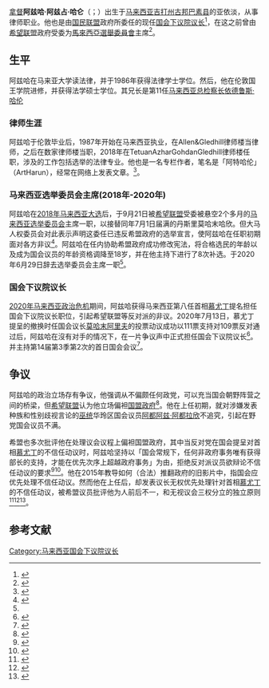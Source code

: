 {{马来语姓名|阿兹哈·哈仑|阿兹占|}}
{{Infobox officeholder
| honorific-prefix = [[马来西亚封衔|尊敬的]][[拿督|拿督]]
| name             = 阿兹哈·阿兹占·哈仑
| native_name      = Azhar Azizan bin Harun
| honorific-suffix = [[马来西亚国会下议院议长|下议院议长]]
| image            = File:Datuk Azhar Azizan @ Harun.jpg
| caption          = 
<!-- -->
| office           = {{flagicon|Malaysia}} 第10任[[马来西亚国会下议院议长|马来西亚国会下议院议长]]
| monarch          = [[苏丹莫哈末五世|端姑莫哈末五世]]<sup>[[陛下|陛下]]</sup><br>[[苏丹阿都拉|端姑阿都拉]]<sup>陛下</sup>
| deputy           = [[莫哈末拉昔|莫哈末拉昔]]<br>[[阿莎丽娜|阿莎丽娜]]<br /> {{small|(2020–2021)}}
| appointer        = 
| nominator        = 
| term_start       = 2020年7月13日
| term_end         = 
| primeminister    = [[慕尤丁|慕尤丁]]<br />{{small|(2020–2021)}}<br />[[依斯迈沙比礼|依斯迈沙比礼]]<br />{{small|(2021)}}
| predecessor      = [[莫哈末阿里夫|莫哈末阿里夫]]
| successor        = 
<!-- -->
| office2          = [[马来西亚选举委员会|马来西亚选举委员会]]主席
| appointed2       = 
| nominator2       =
| primeminister2   = [[马哈迪·莫哈末|马哈迪·莫哈末]]
| term_start2      =  2018年9月21日
| term_end2        = 2020年6月29日
| predecessor2     = {{link-ms|莫哈末哈欣|Mohd Hashim Bin Abdullah}}
| successor2       = 阿都干尼·沙烈（Abdul Ghani Salleh）

|gender           = 男性
|birth_date       = {{bda|1962|10|26}}
|birth_place      = {{MAS}} {{flag|Kedah}}[[古邦巴素县|古邦巴素县]] 亚依淡
|death_date       = 
|death_place      = 
|resting_place    = 
|othername        = 
|nationality      = {{MYS}}
|otherparty       = 
|spouse           = 
|children         = 
|religion         = [[伊斯兰教|伊斯兰教]]
|occupation       = [[政治人物|政治人物]]、[[律师|律师]]
|profession       = [[法律系|法律系]]
|alma_mater       = 吉隆坡学院（King's College） <br>[[馬來亞大學|馬來亞大學]] <small>（法学士）</small><br>[[伦敦国王学院|伦敦国王学院]] <small>（法学硕士）</small>
}}

[[拿督|拿督]]'''阿兹哈·阿兹占·哈仑'''（{{lang-ms|'''Azhar Azizan Harun'''}}；{{bd|1962年|10月26日|}}）出生于[[马来西亚|马来西亚]][[吉打州|吉打州]][[古邦巴素县|古邦巴素县]]的亚依淡，从事律师职业。他也是由[[国盟|国民联盟]]政府所委任的现任[[马来西亚国会下议院议长|国会下议院议长]]<ref>{{Cite web|url=https://www.orientaldaily.com.my/news/nation/2020/07/13/351572|title=阿兹哈哈伦宣誓就任国会议长 | 国内|website=東方網 馬來西亞東方日報}}</ref>，在这之前曾由[[希望联盟|希望联盟]]政府受委为[[馬來西亞選舉委員會|馬來西亞選舉委員會]]主席<ref>{{Cite web|url=https://www.sinchew.com.my/content/content_1795734.html|title=资深律师阿兹哈哈伦任选委会主席|website=www.sinchew.com.my}}</ref>。

==生平==
阿兹哈在马来亚大学读法律，并于1986年获得法律学士学位。然后，他在伦敦国王学院进修，并获得法学硕士学位。其兄长是第11任[[马来西亚总检察长|马来西亚总检察长]][[依德鲁斯·哈伦|依德鲁斯·哈伦]]

===律师生涯===
阿兹哈于伦敦毕业后，1987年开始在马来西亚执业，在Allen&Gledhill律师楼当律师，之后在数家律师楼当职，2018年在TetuanAzharGohdanGledhill律师楼任职，涉及的工作包括选举的法律专业。他也是一名专栏作者，笔名是「阿特哈伦」（ArtHarun），经常在网络上发表文章。<ref>{{Cite web|title=律师兼专栏作者 阿兹哈阿兹占掌选委会  国内|url=https://www.orientaldaily.com.my/news/nation/2018/09/21/260694|accessdate=2020-07-13|work=東方網 馬來西亞東方日報|language=zh-Hans}}</ref>。

===马来西亚选举委员会主席(2018年-2020年)===
阿兹哈在[[2018年马来西亚大选|2018年马来西亚大选]]后，于9月21日被[[希望联盟|希望联盟]]受委被悬空2个多月的[[马来西亚选举委员会|马来西亚选举委员会]]主席一职，以接替同年7月1日届满的丹斯里莫哈末哈欣。但大马人权委员会对此表示声明这委任已违反希盟政府的选举宣言，使阿兹哈在任职初期面对各方非议<ref name=":0">{{Cite web|title=阿兹哈阿兹占任选委会主席 人权委会:违反希盟宣言|url=http://www.enanyang.my/%E6%97%B6%E4%BA%8B/%E9%98%BF%E5%85%B9%E5%93%88%E9%98%BF%E5%85%B9%E5%8D%A0%E4%BB%BB%E9%80%89%E5%A7%94%E4%BC%9A%E4%B8%BB%E5%B8%AD-%E4%BA%BA%E6%9D%83%E5%A7%94%E4%BC%9A%E8%BF%9D%E5%8F%8D%E5%B8%8C%E7%9B%9F%E5%AE%A3%E8%A8%80|accessdate=2020-07-14|date=2018-10-06|work=www.enanyang.my|language=zh-hans}}</ref>。阿兹哈在任内协助希盟政府成功修改宪法，将合格选民的年龄以及成为国会议员的年龄资格调降至18岁，并在他主持下进行了8次补选。于2020年6月29日辞去选举委员会主席一职<ref name=":0" />。

===国会下议院议长===
[[2020年马来西亚政治危机|2020年马来西亚政治危机]]期间，阿兹哈获得马来西亚第八任首相[[慕尤丁|慕尤丁]]提名担任国会下议院议长职位，引起希望联盟等反对派的非议。2020年7月13日，慕尤丁提呈的撤换时任国会议长[[莫哈末阿里夫|莫哈末阿里夫]]的投票动议成功以111票支持对109票反对通过后，阿兹哈在沒有对手的情况下，在一片争议声中正式担任国会下议院议长<ref>{{Cite web|title=Azhar Azizan dilantik Speaker Dewan Rakyat baharu|url=https://www.bharian.com.my/berita/nasional/2020/07/710189/azhar-azizan-dilantik-speaker-dewan-rakyat-baharu|accessdate=2020-07-13|date=2020-07-13|last=Rosly|first=Oleh Mohd Iskandar Ibrahim; Mohd Nasaruddin Parzi dan Fahmy A.|work=BH Online|language=ms}}</ref>。并主持第14届第3季第2次的首日国会会议<ref>{{Cite web|title=阿兹哈阿兹占 走马上任议长 中國報|url=https://www.chinapress.com.my/20200713/%e9%98%bf%e5%85%b9%e5%93%88%e9%98%bf%e5%85%b9%e5%8d%a0-%e8%b5%b0%e9%a9%ac%e4%b8%8a%e4%bb%bb%e8%ae%ae%e9%95%bf/|accessdate=2020-07-14|work=中國報 China Press|language=en-US}}</ref>。

==争议==
阿兹哈的政治立场存有争议，他强调从不偏颇任何政党，可以充当国会朝野阵营之间的桥梁，但[[希望联盟|希望联盟]]认为他立场偏袒[[国民联盟_(马来西亚)|国盟政府]]<ref>{{Cite web|title=阿兹哈:任议长为当桥梁 “从不偏颇任何政党”|url=https://www.enanyang.my/node/357208|accessdate=2020-10-19|date=2020-10-04|work=www.enanyang.my|language=zh-hans}}</ref>。他在上任初期，就对涉嫌发表种族和性别歧视言论的[[馬來民族統一機構|巫统]]华玲区国会议员[[阿都阿兹·阿都拉欣|阿都阿兹·阿都拉欣]]不追究，引起在野党国会议员不满。

希盟也多次批评他在处理议会议程上偏袒国盟政府，其中当反对党在国会提呈对首相[[慕尤丁|慕尤丁]]的不信任动议时，阿兹哈坚持以「国会常规下，任何非政府事务唯有获得部长的支持，才能在优先次序上超越政府事务」为由，拒绝反对派议员欲辩论不信任动议的要求<ref>{{Cite web|title=否认对待不信任动议立场反复 议长：我的看法始终一致  The Malaysian Insight|url=https://www.themalaysianinsight.com/chinese/s/279276|accessdate=2020-10-19|work=www.themalaysianinsight.com|language=zh}}</ref><ref>{{Cite web|title=议长：处理不信任动议 立场不曾改变  中国报 ChinaPress|url=https://www.chinapress.com.my/20201019/%E8%AE%AE%E9%95%BF%EF%BC%9A%E5%A4%84%E7%90%86%E4%B8%8D%E4%BF%A1%E4%BB%BB%E5%8A%A8%E8%AE%AE-%E7%AB%8B%E5%9C%BA%E4%B8%8D%E6%9B%BE%E6%94%B9%E5%8F%98/amp/|accessdate=2020-10-19|work=www.chinapress.com.my}}</ref>。他在2015年教导如何（合法）推翻政府的旧影片中，指国会应优先处理不信任动议。然而他在上任后，却发表议长无权优先处理针对首相[[慕尤丁|慕尤丁]]的不信任动议，被希盟议员批评他为人前后不一，和无视议会三权分立的独立原则<ref>{{Cite web|title=抨议长诠释有误，倪可汉指不信任动议乃首要议程|url=https://www.malaysiakini.com/news/547065|accessdate=2020-10-19|date=2020-10-18|work=Malaysiakini|language=zh}}</ref><ref>{{Cite web|title=2015年“优先处理不信任动议”影片热传 · 阿兹哈自打嘴巴|url=https://www.sinchew.com.my/content/content_2361798.html|accessdate=2020-10-19|work=www.sinchew.com.my}}</ref><ref>{{Cite web|title=讨论不信任首相动议 旺安华抨议长谈话令人失望  国内|url=https://www.orientaldaily.com.my/news/nation/2020/10/19/370055|accessdate=2020-10-19|work=東方網 馬來西亞東方日報|language=zh-Hans}}</ref>。

==参考文献==

[[Category:马来西亚国会下议院议长|Category:马来西亚国会下议院议长]]